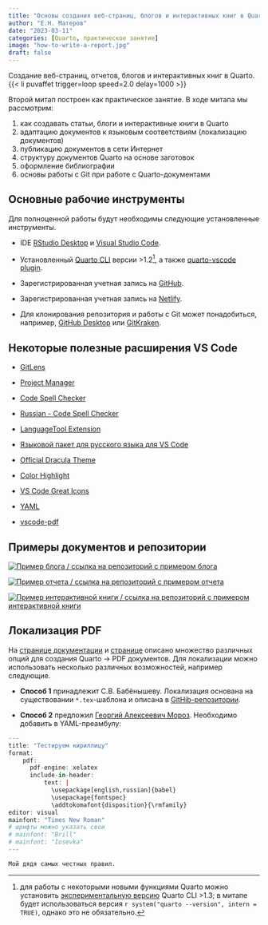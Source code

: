 ```yaml
---
title: "Основы создания веб-страниц, блогов и интерактивных книг в Quarto"
author: "Е.Н. Матеров"
date: "2023-03-11"
categories: [Quarto, практическое занятие]
image: "how-to-write-a-report.jpg"
draft: false
---
```


Создание веб-страниц, отчетов, блогов и интерактивных книг в Quarto. {{< li puvaffet trigger=loop speed=2.0 delay=1000 >}}

Второй митап построен как практическое занятие. В ходе митапа мы рассмотрим:

1.  как создавать статьи, блоги и интерактивные книги в Quarto
2.  адаптацию документов к языковым соответствиям (локализацию документов)
3.  публикацию документов в сети Интернет
4.  структуру документов Quarto на основе заготовок
5.  оформление библиографии
6.  основы работы с Git при работе с Quarto-документами

## Основные рабочие инструменты {#основные-рабочие-инструменты}

Для полноценной работы будут необходимы следующие установленные инструменты.

-   IDE [RStudio Desktop](https://posit.co/download/rstudio-desktop/){target="_blank"} и [Visual Studio Code](https://code.visualstudio.com/){target="_blank"}.

-   Установленный [Quarto CLI](https://quarto.org/docs/get-started/){target="_blank"} версии \>1.2[^1], а также [quarto-vscode plugin](https://marketplace.visualstudio.com/items?itemName=quarto.quarto){target="_blank"}.

-   Зарегистрированная учетная запись на [GitHub](https://github.com/signup){target="_blank"}.

-   Зарегистрированная учетная запись на [Netlify](https://app.netlify.com/signup){target="_blank"}.

-   Для клонирования репозитория и работы с Git может понадобиться, например, [GitHub Desktop](https://desktop.github.com/){target="_blank"} или [GitKraken](https://www.gitkraken.com/download){target="_blank"}.

[^1]: для работы с некоторыми новыми функциями Quarto можно установить [экспериментальную версию](https://quarto.org/docs/download/prerelease.html){target="_blank"} Quarto CLI \>1.3; в митапе будет использоваться версия `r system("quarto --version", intern = TRUE)`, однако это не обязательно.

::: {.callout-tip collapse="true"}
## Некоторые полезные расширения VS Code {#некоторые-полезные-расширения-vs-code}

-   [GitLens](https://marketplace.visualstudio.com/items?itemName=eamodio.gitlens){target="_blank"}

-   [Project Manager](https://marketplace.visualstudio.com/items?itemName=alefragnani.project-manager){target="_blank"}

-   [Code Spell Checker](https://marketplace.visualstudio.com/items?itemName=streetsidesoftware.code-spell-checker){target="_blank"}

-   [Russian - Code Spell Checker](https://marketplace.visualstudio.com/items?itemName=streetsidesoftware.code-spell-checker-russian){target="_blank"}

-   [LanguageTool Extension](https://marketplace.visualstudio.com/items?itemName=adamvoss.vscode-languagetool){target="_blank"}

-   [Языковой пакет для русского языка для VS Code](https://marketplace.visualstudio.com/items?itemName=MS-CEINTL.vscode-language-pack-ru){target="_blank"}

-   [Official Dracula Theme](https://marketplace.visualstudio.com/items?itemName=dracula-theme.theme-dracula){target="_blank"}

-   [Color Highlight](https://marketplace.visualstudio.com/items?itemName=naumovs.color-highlight){target="_blank"}

-   [VS Code Great Icons](https://marketplace.visualstudio.com/items?itemName=emmanuelbeziat.vscode-great-icons){target="_blank"}

-   [YAML](https://marketplace.visualstudio.com/items?itemName=redhat.vscode-yaml){target="_blank"}

-   [vscode-pdf](https://marketplace.visualstudio.com/items?itemName=tomoki1207.pdf){target="_blank"}
:::

## Примеры документов и репозитории {#примеры-документов-и-репозитории}

[![Пример блога / <a href="https://github.com/materov/quarto-meetup-begin/tree/main/materials/blog">ссылка на репозиторий</a> с примером блога](blog_sample.png)](https://quarto-meetup-begin-blog.netlify.app){target="_blank"}

[![Пример отчета / <a href="https://github.com/materov/quarto-meetup-begin/tree/main/materials/report">ссылка на репозиторий</a> с примером отчета](report_sample.png)](https://quarto-meetup-begin-report.netlify.app){target="_blank"}

[![Пример интерактивной книги / <a href="https://github.com/materov/quarto-meetup-begin/tree/main/materials/book">ссылка на репозиторий</a> с примером интерактивной книги](book_sample.png)](https://quarto-meetup-begin-book.netlify.app){target="_blank"}

## Локализация PDF

На [странице документации](https://quarto.org/docs/reference/formats/pdf.html){target="_blank"} и [странице](https://quarto.org/docs/output-formats/pdf-basics.html){target="_blank"} описано множество различных опций для создания Quarto -> PDF документов. Для локализации можно использовать несколько различных возможностей, например следующие.

- **Способ 1** принадлежит С.В. Бабёнышеву. Локализация основана на существовании `*.tex`-шаблона и описана в [GitHib-репозитории](https://github.com/materov/quarto-rus-latex){target="_blank"}.

- **Способ 2** предложил [Георгий Алексеевич Мороз](https://www.hse.ru/staff/agricolamz){target="_blank"}. Необходимо добавить в YAML-преамбулу:

```r
---
title: "Тестируем кириллицу"
format: 
    pdf:
      pdf-engine: xelatex
      include-in-header: 
          text: |
            \usepackage[english,russian]{babel} 
            \usepackage{fontspec}
            \addtokomafont{disposition}{\rmfamily}
editor: visual
mainfont: "Times New Roman"
# шрифты можно указать свои
# mainfont: "Brill"
# mainfont: "Iosevka"
---

Мой дядя самых честных правил.
```